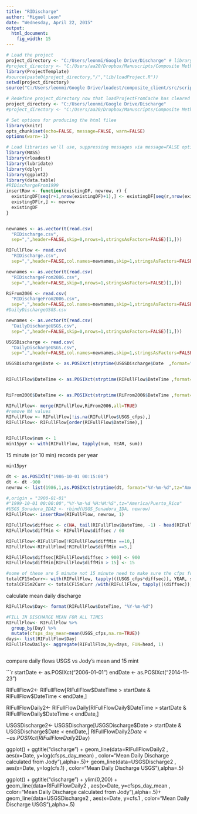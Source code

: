 ```yaml
---
title: "RIDischarge"
author: "Miguel Leon"
date: "Wednesday, April 22, 2015"
output:
  html_document:
    fig_width: 15
---
```



```r


# Load the project
project_directory <- "C:/Users/leonmi/Google Drive/Discharge" # library(devtools)
#project_directory <- "C:/Users/aa20/Dropbox/Manuscripts/Composite Method/composite_client"
library(ProjectTemplate)
#source(paste0(project_directory,"/","lib/loadProject.R"))
setwd(project_directory)
source("C:/Users/leonmi/Google Drive/loadest/composite_client/src/scripts/reportHelpers.R")

# Redefine project_directory now that loadProjectFromCache has cleared the old variable
project_directory <- "C:/Users/leonmi/Google Drive/Discharge" 
#project_directory <- "C:/Users/aa20/Dropbox/Manuscripts/Composite Method/composite_client"

# Set options for producing the html filee
library(knitr)
opts_chunk$set(echo=FALSE, message=FALSE, warn=FALSE)
options(warn=-1)

# Load libraries we'll use, suppressing messages via message=FALSE option to knitr chunk
library(MASS)
library(rloadest)
library(lubridate)
library(dplyr)
library(ggplot2)
library(data.table)
#RIDischargeFrom1999
insertRow <- function(existingDF, newrow, r) {
  existingDF[seq(r+1,nrow(existingDF)+1),] <- existingDF[seq(r,nrow(existingDF)),]
  existingDF[r,] <- newrow
  existingDF
}


newnames <- as.vector(t(read.csv(
  "RIDischarge.csv",
  sep=",",header=FALSE,skip=0,nrows=1,stringsAsFactors=FALSE)[1,]))

RIFullFlow <- read.csv(
  "RIDischarge.csv",
  sep=",",header=FALSE,col.names=newnames,skip=1,stringsAsFactors=FALSE)

newnames <- as.vector(t(read.csv(
  "RIDischargeFrom2006.csv",
  sep=",",header=FALSE,skip=0,nrows=1,stringsAsFactors=FALSE)[1,]))

RiFrom2006 <- read.csv(
  "RIDischargeFrom2006.csv",
  sep=",",header=FALSE,col.names=newnames,skip=1,stringsAsFactors=FALSE)
#DailyDischargeUSGS.csv

newnames <- as.vector(t(read.csv(
  "DailyDischargeUSGS.csv",
  sep=",",header=FALSE,skip=0,nrows=1,stringsAsFactors=FALSE)[1,]))

USGSDischarge <- read.csv(
  "DailyDischargeUSGS.csv",
  sep=",",header=FALSE,col.names=newnames,skip=1,stringsAsFactors=FALSE)

USGSDischarge$Date <- as.POSIXct(strptime(USGSDischarge$Date  ,format="%m/%d/%Y",tz="America/Puerto_Rico"))


RIFullFlow$DateTime <- as.POSIXct(strptime(RIFullFlow$DateTime ,format="%m/%d/%Y %H:%M",tz="America/Puerto_Rico"))


RiFrom2006$DateTime <- as.POSIXct(strptime(RiFrom2006$DateTime ,format="%m/%d/%Y %H:%M",tz="America/Puerto_Rico"))

RIFullFlow<- merge(RIFullFlow,RiFrom2006,all=TRUE)
#remove NA values 
RIFullFlow <- RIFullFlow[!is.na(RIFullFlow$USGS_cfps),]
RIFullFlow<- RIFullFlow[order(RIFullFlow$DateTime),]
  

RIFullFlow$num <- 1
min15pyr <- with(RIFullFlow, tapply(num, YEAR, sum))

```

15 minute (or 10 min) records per year

```r

min15pyr

dt <- as.POSIXlt("1986-10-01 00:15:00")
dt <- dt -900
newrow <- list(1986,1,as.POSIXct(strptime(dt, format="%Y-%m-%d",tz="America/Puerto_Rico")),NA,NA,1986,1) #%H:%M:%S

#,origin = "1900-01-01"
#"1999-10-01 00:00:00","%Y-%m-%d %H:%M:%S",tz="America/Puerto_Rico"
#USGS_Sonadora_IDA2 <- rbind(USGS_Sonadora_IDA, newrow)
RIFullFlow<- insertRow(RIFullFlow, newrow, 1)

RIFullFlow$diffsec <- c(NA, tail(RIFullFlow$DateTime, -1) - head(RIFullFlow$DateTime, -1))
RIFullFlow$diffMin <- RIFullFlow$diffsec / 60

RIFullFlow<-RIFullFlow[!RIFullFlow$diffMin ==10,]
RIFullFlow<-RIFullFlow[!RIFullFlow$diffMin ==5,]

RIFullFlow$diffsec[RIFullFlow$diffsec > 900] <- 900
RIFullFlow$diffMin[RIFullFlow$diffMin > 15] <- 15

#some of these are 5 minute not 15 minute need to make sure the cfps for each record represents the right amount of time. 
totalCF15mCurr<- with(RIFullFlow, tapply(((USGS_cfps*diffsec)), YEAR, sum))
totalCF15m2Curr <- totalCF15mCurr /with(RIFullFlow, tapply(((diffsec)), YEAR, sum))


```

calculate mean daily discharge

```r

RIFullFlow$Day<- format(RIFullFlow$DateTime, "%Y-%m-%d") 

#FILL IN DISCHARGE MEAN FOR ALL TIMES 
RIFullFlow<- RIFullFlow %>%
  group_by(Day) %>% 
  mutate(cfsps_day_mean=mean(USGS_cfps,na.rm=TRUE))
days<- list(RIFullFlow$Day)
RIFullFlowDaily<- aggregate(RIFullFlow,by=days, FUN=head, 1)



```

compare daily flows USGS vs Jody's mean and 15 mint 

```r

startDate <- as.POSIXct("2006-01-01") 
endDate <- as.POSIXct("2014-11-23")

RIFullFlow2<- RIFullFlow[RIFullFlow$DateTime >  startDate 
                        & RIFullFlow$DateTime < endDate,]

RIFullFlowDaily2<- RIFullFlowDaily[RIFullFlowDaily$DateTime >  startDate 
                        & RIFullFlowDaily$DateTime < endDate,]

USGSDischarge2<- USGSDischarge[USGSDischarge$Date >  startDate 
                        & USGSDischarge$Date < endDate,]
RIFullFlowDaily2$Date <- as.POSIXct(RIFullFlowDaily2$Day)


  ggplot() + ggtitle("discharge") +
   geom_line(data=RIFullFlowDaily2 , aes(x=Date, y=log(cfsps_day_mean) , color="Mean Daily Discharge calculated from Jody"),alpha=.5)+
  geom_line(data=USGSDischarge2 , aes(x=Date, y=log(cfs.1) , color="Mean Daily Discharge USGS"),alpha=.5)


  ggplot() + ggtitle("discharge") + ylim(0,200) +
   geom_line(data=RIFullFlowDaily2 , aes(x=Date, y=cfsps_day_mean , color="Mean Daily Discharge calculated from Jody"),alpha=.5)+
  geom_line(data=USGSDischarge2 , aes(x=Date, y=cfs.1 , color="Mean Daily Discharge USGS"),alpha=.5)
